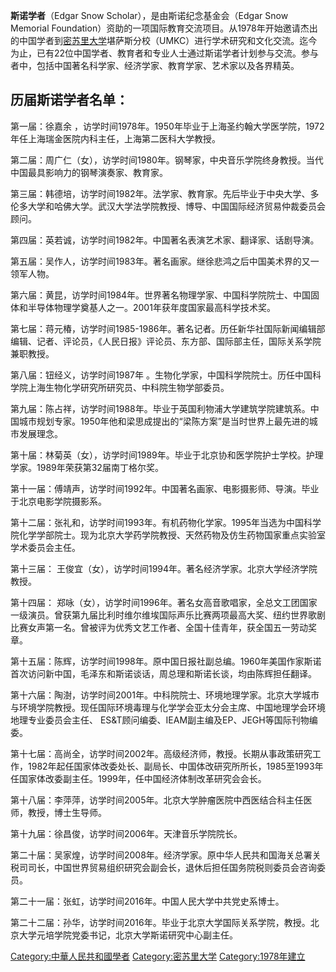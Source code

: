 {{Multiple issues|
{{Dead end|time=2016-12-16T13:03:28+00:00}}
{{Orphan|time=2016-12-16T13:03:28+00:00}}
{{Unreferenced|time=2021-01-19T09:30:45+00:00}}
{{COI|time=2021-01-19T09:31:10+00:00}}
}}
'''斯诺学者'''（Edgar Snow Scholar），是由斯诺纪念基金会（Edgar Snow Memorial Foundation）资助的一项国际教育交流项目。从1978年开始邀请杰出的中国学者到[[密苏里大学|密苏里大学]]堪萨斯分校（UMKC）进行学术研究和文化交流。迄今为止，已有22位中国学者、教育者和专业人士通过斯诺学者计划参与交流。参与者中，包括中国著名科学家、经济学家、教育学家、艺术家以及各界精英。

== 历届斯诺学者名单： ==
第一届：徐嘉余 ，访学时间1978年。1950年毕业于上海圣约翰大学医学院，1972年任上海瑞金医院内科主任，上海第二医科大学教授。

第二届：周广仁（女），访学时间1980年。钢琴家，中央音乐学院终身教授。当代中国最具影响力的钢琴演奏家、教育家。

第三届：韩德培，访学时间1982年。法学家、教育家。先后毕业于中央大学、多伦多大学和哈佛大学。武汉大学法学院教授、博导、中国国际经济贸易仲裁委员会顾问。

第四届：英若诚，访学时间1982年。中国著名表演艺术家、翻译家、话剧导演。

第五届：吴作人，访学时间1983年。著名画家。继徐悲鸿之后中国美术界的又一领军人物。

第六届：黄昆，访学时间1984年。世界著名物理学家、中国科学院院士、中国固体和半导体物理学奠基人之一。2001年获年度国家最高科学技术奖。

第七届：蒋元椿，访学时间1985-1986年。著名记者。历任新华社国际新闻编辑部编辑、记者、评论员，《人民日报》评论员、东方部、国际部主任，国际关系学院兼职教授。

第八届：钮经义，访学时间1987年 。生物化学家，中国科学院院士。历任中国科学院上海生物化学研究所研究员、中科院生物学部委员。

第九届：陈占祥，访学时间1988年。毕业于英国利物浦大学建筑学院建筑系。中国城市规划专家。1950年他和梁思成提出的“梁陈方案”是当时世界上最先进的城市发展理念。

第十届：林菊英（女），访学时间1989年。毕业于北京协和医学院护士学校。护理学家。1989年荣获第32届南丁格尔奖。

第十一届：傅靖声，访学时间1992年。中国著名画家、电影摄影师、导演。毕业于北京电影学院摄影系。

第十二届：张礼和，访学时间1993年。有机药物化学家。1995年当选为中国科学院化学学部院士。现为北京大学药学院教授、天然药物及仿生药物国家重点实验室学术委员会主任。

第十三届： 王俊宜（女），访学时间1994年。著名经济学家。北京大学经济学院教授。

第十四届： 郑咏（女），访学时间1996年。著名女高音歌唱家，全总文工团国家一级演员。曾获第九届比利时维尔维埃国际声乐比赛两项最高大奖、纽约世界歌剧比赛女声第一名。曾被评为优秀文艺工作者、全国十佳青年，获全国五一劳动奖章。

第十五届：陈辉，访学时间1998年。原中国日报社副总编。1960年美国作家斯诺首次访问新中国，毛泽东和斯诺谈话，周总理和斯诺长谈，均由陈辉担任翻译。

第十六届：陶澍，访学时间2001年。中科院院士、环境地理学家。北京大学城市与环境学院教授。现任国际环境毒理与化学学会亚太分会主席、中国地理学会环境地理专业委员会主任、
ES&T顾问编委、IEAM副主编及EP、JEGH等国际刊物编委。

第十七届：高尚全，访学时间2002年。高级经济师，教授。长期从事政策研究工作，1982年起任国家体改委处长、副局长、中国体改研究所所长，1985至1993年任国家体改委副主任。1999年，任中国经济体制改革研究会会长。

第十八届：李萍萍，访学时间2005年。北京大学肿瘤医院中西医结合科主任医师，教授，博士生导师。

第十九届：徐昌俊，访学时间2006年。天津音乐学院院长。

第二十届：吴家煌，访学时间2008年。经济学家。原中华人民共和国海关总署关税司司长，中国世界贸易组织研究会副会长，退休后担任国务院税则委员会咨询委员。

第二十一届：张虹，访学时间2016年。中国人民大学中共党史系博士。

第二十二届：孙华，访学时间2016年。毕业于北京大学国际关系学院，教授。北京大学元培学院党委书记，北京大学斯诺研究中心副主任。

[[Category:中華人民共和國學者|Category:中華人民共和國學者]]
[[Category:密苏里大学|Category:密苏里大学]]
[[Category:1978年建立|Category:1978年建立]]
